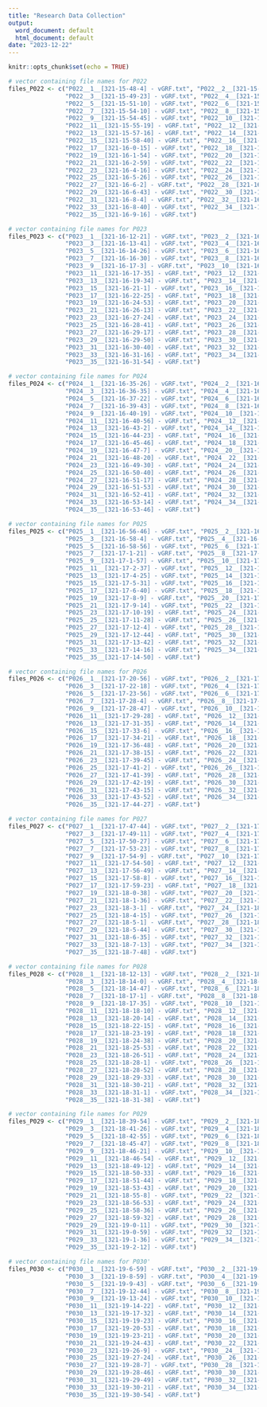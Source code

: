 ```yaml
---
title: "Research Data Collection"
output:
  word_document: default
  html_document: default
date: "2023-12-22"
---
```


```r
knitr::opts_chunk$set(echo = TRUE)
```


```r
# vector containing file names for P022
files_P022 <- c("P022__1__[321-15-48-4] - vGRF.txt", "P022__2__[321-15-48-42] - vGRF.txt",
                "P022__3__[321-15-49-23] - vGRF.txt", "P022__4__[321-15-50-37] - vGRF.txt",
                "P022__5__[321-15-51-10] - vGRF.txt", "P022__6__[321-15-53-46] - vGRF.txt",
                "P022__7__[321-15-54-10] - vGRF.txt", "P022__8__[321-15-54-28] - vGRF.txt",
                "P022__9__[321-15-54-45] - vGRF.txt", "P022__10__[321-15-55-2] - vGRF.txt",
                "P022__11__[321-15-55-19] - vGRF.txt", "P022__12__[321-15-56-14] - vGRF.txt",
                "P022__13__[321-15-57-16] - vGRF.txt", "P022__14__[321-15-57-55] - vGRF.txt",
                "P022__15__[321-15-58-40] - vGRF.txt", "P022__16__[321-15-59-20] - vGRF.txt",
                "P022__17__[321-16-0-15] - vGRF.txt", "P022__18__[321-16-1-16] - vGRF.txt",
                "P022__19__[321-16-1-54] - vGRF.txt", "P022__20__[321-16-2-26] - vGRF.txt",
                "P022__21__[321-16-2-59] - vGRF.txt", "P022__22__[321-16-3-31] - vGRF.txt",
                "P022__23__[321-16-4-16] - vGRF.txt", "P022__24__[321-16-5-8] - vGRF.txt",
                "P022__25__[321-16-5-26] - vGRF.txt", "P022__26__[321-16-5-43] - vGRF.txt",
                "P022__27__[321-16-6-2] - vGRF.txt", "P022__28__[321-16-6-24] - vGRF.txt",
                "P022__29__[321-16-6-43] - vGRF.txt", "P022__30__[321-16-7-47] - vGRF.txt",
                "P022__31__[321-16-8-4] - vGRF.txt", "P022__32__[321-16-8-24] - vGRF.txt",
                "P022__33__[321-16-8-40] - vGRF.txt", "P022__34__[321-16-9-0] - vGRF.txt",
                "P022__35__[321-16-9-16] - vGRF.txt")

# vector containing file names for P023
files_P023 <- c("P023__1__[321-16-12-21] - vGRF.txt", "P023__2__[321-16-12-51] - vGRF.txt",
                "P023__3__[321-16-13-41] - vGRF.txt", "P023__4__[321-16-14-4] - vGRF.txt",
                "P023__5__[321-16-14-26] - vGRF.txt", "P023__6__[321-16-16-9] - vGRF.txt",
                "P023__7__[321-16-16-30] - vGRF.txt", "P023__8__[321-16-16-47] - vGRF.txt",
                "P023__9__[321-16-17-3] - vGRF.txt", "P023__10__[321-16-17-19] - vGRF.txt",
                "P023__11__[321-16-17-35] - vGRF.txt", "P023__12__[321-16-18-43] - vGRF.txt",
                "P023__13__[321-16-19-34] - vGRF.txt", "P023__14__[321-16-20-15] - vGRF.txt",
                "P023__15__[321-16-21-1] - vGRF.txt", "P023__16__[321-16-21-39] - vGRF.txt",
                "P023__17__[321-16-22-25] - vGRF.txt", "P023__18__[321-16-24-10] - vGRF.txt",
                "P023__19__[321-16-24-53] - vGRF.txt", "P023__20__[321-16-25-32] - vGRF.txt",
                "P023__21__[321-16-26-13] - vGRF.txt", "P023__22__[321-16-26-48] - vGRF.txt",
                "P023__23__[321-16-27-24] - vGRF.txt", "P023__24__[321-16-28-19] - vGRF.txt",
                "P023__25__[321-16-28-41] - vGRF.txt", "P023__26__[321-16-28-57] - vGRF.txt",
                "P023__27__[321-16-29-17] - vGRF.txt", "P023__28__[321-16-29-34] - vGRF.txt",
                "P023__29__[321-16-29-50] - vGRF.txt", "P023__30__[321-16-30-22] - vGRF.txt",
                "P023__31__[321-16-30-40] - vGRF.txt", "P023__32__[321-16-30-55] - vGRF.txt",
                "P023__33__[321-16-31-16] - vGRF.txt", "P023__34__[321-16-31-37] - vGRF.txt",
                "P023__35__[321-16-31-54] - vGRF.txt")

# vector containing file names for P024
files_P024 <- c("P024__1__[321-16-35-26] - vGRF.txt", "P024__2__[321-16-35-57] - vGRF.txt",
                "P024__3__[321-16-36-35] - vGRF.txt", "P024__4__[321-16-36-59] - vGRF.txt",
                "P024__5__[321-16-37-22] - vGRF.txt", "P024__6__[321-16-39-22] - vGRF.txt",
                "P024__7__[321-16-39-43] - vGRF.txt", "P024__8__[321-16-40-1] - vGRF.txt",
                "P024__9__[321-16-40-19] - vGRF.txt", "P024__10__[321-16-40-36] - vGRF.txt",
                "P024__11__[321-16-40-56] - vGRF.txt", "P024__12__[321-16-42-7] - vGRF.txt",
                "P024__13__[321-16-43-2] - vGRF.txt", "P024__14__[321-16-43-44] - vGRF.txt",
                "P024__15__[321-16-44-23] - vGRF.txt", "P024__16__[321-16-44-59] - vGRF.txt",
                "P024__17__[321-16-45-46] - vGRF.txt", "P024__18__[321-16-46-28] - vGRF.txt",
                "P024__19__[321-16-47-7] - vGRF.txt", "P024__20__[321-16-47-44] - vGRF.txt",
                "P024__21__[321-16-48-20] - vGRF.txt", "P024__22__[321-16-48-54] - vGRF.txt",
                "P024__23__[321-16-49-30] - vGRF.txt", "P024__24__[321-16-50-22] - vGRF.txt",
                "P024__25__[321-16-50-40] - vGRF.txt", "P024__26__[321-16-50-56] - vGRF.txt",
                "P024__27__[321-16-51-17] - vGRF.txt", "P024__28__[321-16-51-34] - vGRF.txt",
                "P024__29__[321-16-51-53] - vGRF.txt", "P024__30__[321-16-52-24] - vGRF.txt",
                "P024__31__[321-16-52-41] - vGRF.txt", "P024__32__[321-16-52-57] - vGRF.txt",
                "P024__33__[321-16-53-14] - vGRF.txt", "P024__34__[321-16-53-30] - vGRF.txt",
                "P024__35__[321-16-53-46] - vGRF.txt")

# vector containing file names for P025
files_P025 <- c("P025__1__[321-16-56-46] - vGRF.txt", "P025__2__[321-16-57-6] - vGRF.txt",
                "P025__3__[321-16-58-4] - vGRF.txt", "P025__4__[321-16-58-32] - vGRF.txt",
                "P025__5__[321-16-58-56] - vGRF.txt", "P025__6__[321-17-0-58] - vGRF.txt",
                "P025__7__[321-17-1-21] - vGRF.txt", "P025__8__[321-17-1-40] - vGRF.txt",
                "P025__9__[321-17-1-57] - vGRF.txt", "P025__10__[321-17-2-15] - vGRF.txt",
                "P025__11__[321-17-2-37] - vGRF.txt", "P025__12__[321-17-3-40] - vGRF.txt",
                "P025__13__[321-17-4-25] - vGRF.txt", "P025__14__[321-17-4-58] - vGRF.txt",
                "P025__15__[321-17-5-31] - vGRF.txt", "P025__16__[321-17-6-7] - vGRF.txt",
                "P025__17__[321-17-6-40] - vGRF.txt", "P025__18__[321-17-7-36] - vGRF.txt",
                "P025__19__[321-17-8-9] - vGRF.txt", "P025__20__[321-17-8-42] - vGRF.txt",
                "P025__21__[321-17-9-14] - vGRF.txt", "P025__22__[321-17-9-47] - vGRF.txt",
                "P025__23__[321-17-10-19] - vGRF.txt", "P025__24__[321-17-11-7] - vGRF.txt",
                "P025__25__[321-17-11-28] - vGRF.txt", "P025__26__[321-17-11-46] - vGRF.txt",
                "P025__27__[321-17-12-4] - vGRF.txt", "P025__28__[321-17-12-25] - vGRF.txt",
                "P025__29__[321-17-12-44] - vGRF.txt", "P025__30__[321-17-13-25] - vGRF.txt",
                "P025__31__[321-17-13-42] - vGRF.txt", "P025__32__[321-17-13-58] - vGRF.txt",
                "P025__33__[321-17-14-16] - vGRF.txt", "P025__34__[321-17-14-33] - vGRF.txt",
                "P025__35__[321-17-14-50] - vGRF.txt")

# vector containing file names for P026
files_P026 <- c("P026__1__[321-17-20-56] - vGRF.txt", "P026__2__[321-17-21-39] - vGRF.txt",
                "P026__3__[321-17-22-18] - vGRF.txt", "P026__4__[321-17-23-12] - vGRF.txt",
                "P026__5__[321-17-23-56] - vGRF.txt", "P026__6__[321-17-27-29] - vGRF.txt",
                "P026__7__[321-17-28-4] - vGRF.txt", "P026__8__[321-17-28-26] - vGRF.txt",
                "P026__9__[321-17-28-47] - vGRF.txt", "P026__10__[321-17-29-9] - vGRF.txt",
                "P026__11__[321-17-29-28] - vGRF.txt", "P026__12__[321-17-30-36] - vGRF.txt",
                "P026__13__[321-17-31-35] - vGRF.txt", "P026__14__[321-17-32-21] - vGRF.txt",
                "P026__15__[321-17-33-6] - vGRF.txt", "P026__16__[321-17-33-46] - vGRF.txt",
                "P026__17__[321-17-34-21] - vGRF.txt", "P026__18__[321-17-36-0] - vGRF.txt",
                "P026__19__[321-17-36-48] - vGRF.txt", "P026__20__[321-17-37-26] - vGRF.txt",
                "P026__21__[321-17-38-15] - vGRF.txt", "P026__22__[321-17-39-1] - vGRF.txt",
                "P026__23__[321-17-39-45] - vGRF.txt", "P026__24__[321-17-40-43] - vGRF.txt",
                "P026__25__[321-17-41-2] - vGRF.txt", "P026__26__[321-17-41-19] - vGRF.txt",
                "P026__27__[321-17-41-39] - vGRF.txt", "P026__28__[321-17-41-59] - vGRF.txt",
                "P026__29__[321-17-42-19] - vGRF.txt", "P026__30__[321-17-42-56] - vGRF.txt",
                "P026__31__[321-17-43-15] - vGRF.txt", "P026__32__[321-17-43-34] - vGRF.txt",
                "P026__33__[321-17-43-52] - vGRF.txt", "P026__34__[321-17-44-10] - vGRF.txt",
                "P026__35__[321-17-44-27] - vGRF.txt")

# vector containing file names for P027
files_P027 <- c("P027__1__[321-17-47-44] - vGRF.txt", "P027__2__[321-17-48-27] - vGRF.txt",
                "P027__3__[321-17-49-11] - vGRF.txt", "P027__4__[321-17-49-50] - vGRF.txt",
                "P027__5__[321-17-50-27] - vGRF.txt", "P027__6__[321-17-53-1] - vGRF.txt",
                "P027__7__[321-17-53-23] - vGRF.txt", "P027__8__[321-17-53-46] - vGRF.txt",
                "P027__9__[321-17-54-9] - vGRF.txt", "P027__10__[321-17-54-29] - vGRF.txt",
                "P027__11__[321-17-54-50] - vGRF.txt", "P027__12__[321-17-55-58] - vGRF.txt",
                "P027__13__[321-17-56-49] - vGRF.txt", "P027__14__[321-17-57-29] - vGRF.txt",
                "P027__15__[321-17-58-8] - vGRF.txt", "P027__16__[321-17-58-51] - vGRF.txt",
                "P027__17__[321-17-59-23] - vGRF.txt", "P027__18__[321-18-0-3] - vGRF.txt",
                "P027__19__[321-18-0-38] - vGRF.txt", "P027__20__[321-18-1-5] - vGRF.txt",
                "P027__21__[321-18-1-36] - vGRF.txt", "P027__22__[321-18-2-19] - vGRF.txt",
                "P027__23__[321-18-3-1] - vGRF.txt", "P027__24__[321-18-3-43] - vGRF.txt",
                "P027__25__[321-18-4-15] - vGRF.txt", "P027__26__[321-18-4-41] - vGRF.txt",
                "P027__27__[321-18-5-1] - vGRF.txt", "P027__28__[321-18-5-22] - vGRF.txt",
                "P027__29__[321-18-5-44] - vGRF.txt", "P027__30__[321-18-6-13] - vGRF.txt",
                "P027__31__[321-18-6-35] - vGRF.txt", "P027__32__[321-18-6-54] - vGRF.txt",
                "P027__33__[321-18-7-13] - vGRF.txt", "P027__34__[321-18-7-30] - vGRF.txt",
                "P027__35__[321-18-7-48] - vGRF.txt")

# vector containing file names for P028
files_P028 <- c("P028__1__[321-18-12-13] - vGRF.txt", "P028__2__[321-18-12-47] - vGRF.txt",
                "P028__3__[321-18-14-0] - vGRF.txt", "P028__4__[321-18-14-24] - vGRF.txt",
                "P028__5__[321-18-14-47] - vGRF.txt", "P028__6__[321-18-16-41] - vGRF.txt",
                "P028__7__[321-18-17-1] - vGRF.txt", "P028__8__[321-18-17-19] - vGRF.txt",
                "P028__9__[321-18-17-35] - vGRF.txt", "P028__10__[321-18-17-52] - vGRF.txt",
                "P028__11__[321-18-18-10] - vGRF.txt", "P028__12__[321-18-19-18] - vGRF.txt",
                "P028__13__[321-18-20-14] - vGRF.txt", "P028__14__[321-18-21-27] - vGRF.txt",
                "P028__15__[321-18-22-15] - vGRF.txt", "P028__16__[321-18-22-46] - vGRF.txt",
                "P028__17__[321-18-23-19] - vGRF.txt", "P028__18__[321-18-24-7] - vGRF.txt",
                "P028__19__[321-18-24-38] - vGRF.txt", "P028__20__[321-18-25-12] - vGRF.txt",
                "P028__21__[321-18-25-53] - vGRF.txt", "P028__22__[321-18-26-21] - vGRF.txt",
                "P028__23__[321-18-26-51] - vGRF.txt", "P028__24__[321-18-27-39] - vGRF.txt",
                "P028__25__[321-18-28-1] - vGRF.txt", "P028__26__[321-18-28-30] - vGRF.txt",
                "P028__27__[321-18-28-52] - vGRF.txt", "P028__28__[321-18-29-12] - vGRF.txt",
                "P028__29__[321-18-29-33] - vGRF.txt", "P028__30__[321-18-30-2] - vGRF.txt",
                "P028__31__[321-18-30-21] - vGRF.txt", "P028__32__[321-18-30-40] - vGRF.txt",
                "P028__33__[321-18-31-1] - vGRF.txt", "P028__34__[321-18-31-21] - vGRF.txt",
                "P028__35__[321-18-31-38] - vGRF.txt")

# vector containing file names for P029
files_P029 <- c("P029__1__[321-18-39-54] - vGRF.txt", "P029__2__[321-18-40-40] - vGRF.txt",
                "P029__3__[321-18-41-26] - vGRF.txt", "P029__4__[321-18-42-17] - vGRF.txt",
                "P029__5__[321-18-42-55] - vGRF.txt", "P029__6__[321-18-45-12] - vGRF.txt",
                "P029__7__[321-18-45-47] - vGRF.txt", "P029__8__[321-18-46-4] - vGRF.txt",
                "P029__9__[321-18-46-21] - vGRF.txt", "P029__10__[321-18-46-38] - vGRF.txt",
                "P029__11__[321-18-46-54] - vGRF.txt", "P029__12__[321-18-48-4] - vGRF.txt",
                "P029__13__[321-18-49-12] - vGRF.txt", "P029__14__[321-18-49-49] - vGRF.txt",
                "P029__15__[321-18-50-33] - vGRF.txt", "P029__16__[321-18-51-9] - vGRF.txt",
                "P029__17__[321-18-51-44] - vGRF.txt", "P029__18__[321-18-53-0] - vGRF.txt",
                "P029__19__[321-18-53-43] - vGRF.txt", "P029__20__[321-18-54-11] - vGRF.txt",
                "P029__21__[321-18-55-8] - vGRF.txt", "P029__22__[321-18-55-54] - vGRF.txt",
                "P029__23__[321-18-56-53] - vGRF.txt", "P029__24__[321-18-57-54] - vGRF.txt",
                "P029__25__[321-18-58-36] - vGRF.txt", "P029__26__[321-18-59-7] - vGRF.txt",
                "P029__27__[321-18-59-32] - vGRF.txt", "P029__28__[321-18-59-52] - vGRF.txt",
                "P029__29__[321-19-0-11] - vGRF.txt", "P029__30__[321-19-0-41] - vGRF.txt",
                "P029__31__[321-19-0-59] - vGRF.txt", "P029__32__[321-19-1-17] - vGRF.txt",
                "P029__33__[321-19-1-36] - vGRF.txt", "P029__34__[321-19-1-55] - vGRF.txt",
                "P029__35__[321-19-2-12] - vGRF.txt")

# vector containing file names for P030'
files_P030 <- c("P030__1__[321-19-6-59] - vGRF.txt", "P030__2__[321-19-7-49] - vGRF.txt",
                "P030__3__[321-19-8-59] - vGRF.txt", "P030__4__[321-19-9-22] - vGRF.txt",
                "P030__5__[321-19-9-43] - vGRF.txt", "P030__6__[321-19-12-9] - vGRF.txt",
                "P030__7__[321-19-12-44] - vGRF.txt", "P030__8__[321-19-13-4] - vGRF.txt",
                "P030__9__[321-19-13-24] - vGRF.txt", "P030__10__[321-19-14-4] - vGRF.txt",
                "P030__11__[321-19-14-22] - vGRF.txt", "P030__12__[321-19-16-28] - vGRF.txt",
                "P030__13__[321-19-17-32] - vGRF.txt", "P030__14__[321-19-18-9] - vGRF.txt",
                "P030__15__[321-19-19-23] - vGRF.txt", "P030__16__[321-19-20-12] - vGRF.txt",
                "P030__17__[321-19-20-53] - vGRF.txt", "P030__18__[321-19-21-47] - vGRF.txt",
                "P030__19__[321-19-23-21] - vGRF.txt", "P030__20__[321-19-24-5] - vGRF.txt",
                "P030__21__[321-19-24-43] - vGRF.txt", "P030__22__[321-19-25-27] - vGRF.txt",
                "P030__23__[321-19-26-9] - vGRF.txt", "P030__24__[321-19-27-4] - vGRF.txt",
                "P030__25__[321-19-27-24] - vGRF.txt", "P030__26__[321-19-27-48] - vGRF.txt",
                "P030__27__[321-19-28-7] - vGRF.txt", "P030__28__[321-19-28-25] - vGRF.txt",
                "P030__29__[321-19-28-46] - vGRF.txt", "P030__30__[321-19-29-27] - vGRF.txt",
                "P030__31__[321-19-29-49] - vGRF.txt", "P030__32__[321-19-30-5] - vGRF.txt",
                "P030__33__[321-19-30-21] - vGRF.txt", "P030__34__[321-19-30-37] - vGRF.txt",
                "P030__35__[321-19-30-54] - vGRF.txt")
```









